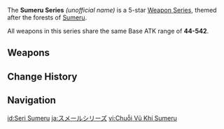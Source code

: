{{Weapon Series Infobox
|quality = 5
|region  = Sumeru
|lore    = [[Dharma Forest]]
|other   =
* Base ATK range: 44-542
* Shares similar aesthetics and color scheme
}}
The '''Sumeru Series''' ''(unofficial name)'' is a 5-star [[Weapon Series]], themed after the forests of [[Sumeru]].

All weapons in this series share the same Base ATK range of '''44-542'''.

==Weapons==
{{Weapons by Category Table|type=Sumeru Series}}
<!--
==Lore==
-->
==Change History==
{{Change History|3.0}}

==Navigation==
{{Weapon Series Navbox}}

[[id:Seri Sumeru]]
[[ja:スメールシリーズ]]
[[vi:Chuỗi Vũ Khí Sumeru]]